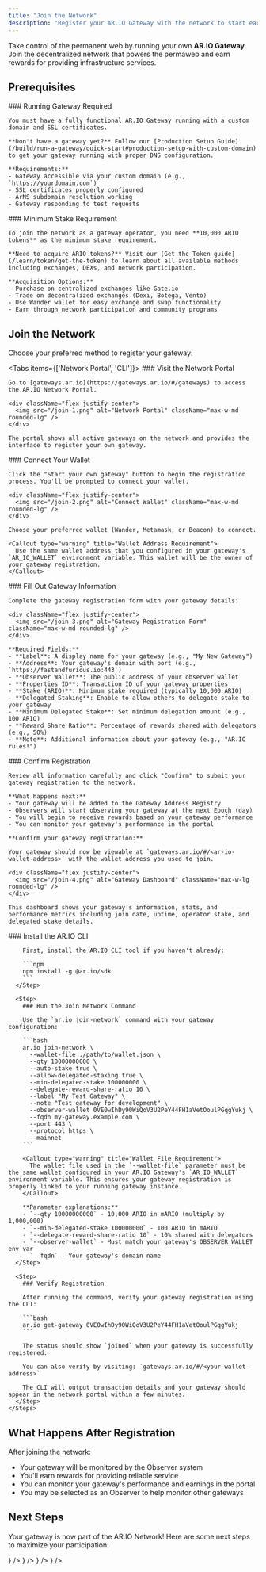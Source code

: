 ```yaml
---
title: "Join the Network"
description: "Register your AR.IO Gateway with the network to start earning rewards"
---
```



Take control of the permanent web by running your own **AR.IO Gateway**. Join the decentralized network that powers the permaweb and earn rewards for providing infrastructure services.

## Prerequisites

<Steps>
  <Step>
    ### Running Gateway Required

    You must have a fully functional AR.IO Gateway running with a custom domain and SSL certificates. 
    
    **Don't have a gateway yet?** Follow our [Production Setup Guide](/build/run-a-gateway/quick-start#production-setup-with-custom-domain) to get your gateway running with proper DNS configuration.

    **Requirements:**
    - Gateway accessible via your custom domain (e.g., `https://yourdomain.com`)
    - SSL certificates properly configured
    - ArNS subdomain resolution working
    - Gateway responding to test requests
  </Step>

  <Step>
    ### Minimum Stake Requirement

    To join the network as a gateway operator, you need **10,000 ARIO tokens** as the minimum stake requirement.

    **Need to acquire ARIO tokens?** Visit our [Get the Token guide](/learn/token/get-the-token) to learn about all available methods including exchanges, DEXs, and network participation.

    **Acquisition Options:**
    - Purchase on centralized exchanges like Gate.io
    - Trade on decentralized exchanges (Dexi, Botega, Vento)
    - Use Wander wallet for easy exchange and swap functionality
    - Earn through network participation and community programs
  </Step>
</Steps>

## Join the Network

Choose your preferred method to register your gateway:

<Tabs items={['Network Portal', 'CLI']}>
  <Tab value="Network Portal">
    <Steps>
  <Step>
    ### Visit the Network Portal

    Go to [gateways.ar.io](https://gateways.ar.io/#/gateways) to access the AR.IO Network Portal.

    <div className="flex justify-center">
      <img src="/join-1.png" alt="Network Portal" className="max-w-md rounded-lg" />
    </div>
    
    The portal shows all active gateways on the network and provides the interface to register your own gateway.
  </Step>

  <Step>
    ### Connect Your Wallet

    Click the "Start your own gateway" button to begin the registration process. You'll be prompted to connect your wallet.

    <div className="flex justify-center">
      <img src="/join-2.png" alt="Connect Wallet" className="max-w-md rounded-lg" />
    </div>

    Choose your preferred wallet (Wander, Metamask, or Beacon) to connect.

    <Callout type="warning" title="Wallet Address Requirement">
      Use the same wallet address that you configured in your gateway's `AR_IO_WALLET` environment variable. This wallet will be the owner of your gateway registration.
    </Callout>
  </Step>

  <Step>
    ### Fill Out Gateway Information

    Complete the gateway registration form with your gateway details:

    <div className="flex justify-center">
      <img src="/join-3.png" alt="Gateway Registration Form" className="max-w-md rounded-lg" />
    </div>

    **Required Fields:**
    - **Label**: A display name for your gateway (e.g., "My New Gateway")
    - **Address**: Your gateway's domain with port (e.g., `https://fastandfurious.io:443`)
    - **Observer Wallet**: The public address of your observer wallet
    - **Properties ID**: Transaction ID of your gateway properties
    - **Stake (ARIO)**: Minimum stake required (typically 10,000 ARIO)
    - **Delegated Staking**: Enable to allow others to delegate stake to your gateway
    - **Minimum Delegated Stake**: Set minimum delegation amount (e.g., 100 ARIO)
    - **Reward Share Ratio**: Percentage of rewards shared with delegators (e.g., 50%)
    - **Note**: Additional information about your gateway (e.g., "AR.IO rules!")
  </Step>

  <Step>
    ### Confirm Registration

    Review all information carefully and click "Confirm" to submit your gateway registration to the network.

    **What happens next:**
    - Your gateway will be added to the Gateway Address Registry
    - Observers will start observing your gateway at the next Epoch (day)
    - You will begin to receive rewards based on your gateway performance
    - You can monitor your gateway's performance in the portal

    **Confirm your gateway registration:**

    Your gateway should now be viewable at `gateways.ar.io/#/<ar-io-wallet-address>` with the wallet address you used to join.

    <div className="flex justify-center">
      <img src="/join-4.png" alt="Gateway Dashboard" className="max-w-lg rounded-lg" />
    </div>

    This dashboard shows your gateway's information, stats, and performance metrics including join date, uptime, operator stake, and delegated stake details.
  </Step>
</Steps>

  </Tab>

  <Tab value="CLI">
    <Steps>
      <Step>
        ### Install the AR.IO CLI

        First, install the AR.IO CLI tool if you haven't already:

        ```npm
        npm install -g @ar.io/sdk
        ```
      </Step>

      <Step>
        ### Run the Join Network Command

        Use the `ar.io join-network` command with your gateway configuration:

        ```bash
        ar.io join-network \
          --wallet-file ./path/to/wallet.json \
          --qty 10000000000 \
          --auto-stake true \
          --allow-delegated-staking true \
          --min-delegated-stake 100000000 \
          --delegate-reward-share-ratio 10 \
          --label "My Test Gateway" \
          --note "Test gateway for development" \
          --observer-wallet 0VE0wIhDy90WiQoV3U2PeY44FH1aVetOoulPGqgYukj \
          --fqdn my-gateway.example.com \
          --port 443 \
          --protocol https \
          --mainnet
        ```

        <Callout type="warning" title="Wallet File Requirement">
          The wallet file used in the `--wallet-file` parameter must be the same wallet configured in your AR.IO Gateway's `AR_IO_WALLET` environment variable. This ensures your gateway registration is properly linked to your running gateway instance.
        </Callout>

        **Parameter explanations:**
        - `--qty 10000000000` - 10,000 ARIO in mARIO (multiply by 1,000,000)
        - `--min-delegated-stake 100000000` - 100 ARIO in mARIO
        - `--delegate-reward-share-ratio 10` - 10% shared with delegators
        - `--observer-wallet` - Must match your gateway's OBSERVER_WALLET env var
        - `--fqdn` - Your gateway's domain name
      </Step>

      <Step>
        ### Verify Registration

        After running the command, verify your gateway registration using the CLI:

        ```bash
        ar.io get-gateway 0VE0wIhDy90WiQoV3U2PeY44FH1aVetOoulPGqgYukj
        ```

        The status should show `joined` when your gateway is successfully registered.

        You can also verify by visiting: `gateways.ar.io/#/<your-wallet-address>`

        The CLI will output transaction details and your gateway should appear in the network portal within a few minutes.
      </Step>
    </Steps>

  </Tab>
</Tabs>

## What Happens After Registration

After joining the network:

- Your gateway will be monitored by the Observer system
- You'll earn rewards for providing reliable service
- You can monitor your gateway's performance and earnings in the portal
- You may be selected as an Observer to help monitor other gateways

## Next Steps

Your gateway is now part of the AR.IO Network! Here are some next steps to maximize your participation:

<Cards>
  <Card 
    title="Delegate to Gateways" 
    description="Participate in the network by delegating your stake to other gateways and earn rewards"
    href="/learn/token/staking"
    icon={<Target className="w-8 h-8" />}
  />
  <Card 
    title="Start Indexing Data" 
    description="Configure your gateway to index specific data types and optimize performance for your use case"
    href="/build/run-a-gateway/manage/filters"
    icon={<Database className="w-8 h-8" />}
  />
  <Card 
    title="Use Wayfinder SDK" 
    description="Fetch data from your gateway and the network using the Wayfinder SDK for optimal routing"
    href="/build/access/wayfinder"
    icon={<Compass className="w-8 h-8" />}
  />
  <Card 
    title="Join the Community" 
    description="Connect with other gateway operators and get support from the AR.IO community"
    href="https://discord.gg/cuCqBb5v"
    icon={<Users className="w-8 h-8" />}
  />
</Cards>
